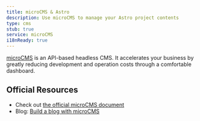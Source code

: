 ```yaml
---
title: microCMS & Astro
description: Use microCMS to manage your Astro project contents
type: cms
stub: true
service: microCMS
i18nReady: true
---
```


[microCMS](https://microcms.io/) is an API-based headless CMS.
It accelerates your business by greatly reducing development and operation costs through a comfortable dashboard.

## Official Resources

- Check out [the official microCMS document](https://document.microcms.io/tutorial/astro/astro-top)
- Blog: [Build a blog with microCMS](https://blog.microcms.io/astro-microcms-introduction/)
